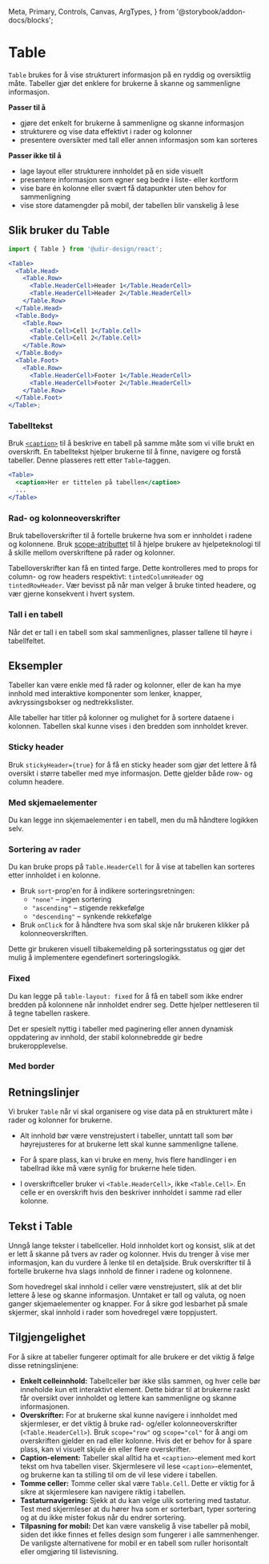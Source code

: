   Meta,
  Primary,
  Controls,
  Canvas,
  ArgTypes,
} from '@storybook/addon-docs/blocks';


<Meta of={TableStories} />

# Table

`Table` brukes for å vise strukturert informasjon på en ryddig og oversiktlig måte.
Tabeller gjør det enklere for brukerne å skanne og sammenligne informasjon.

**Passer til å**

- gjøre det enkelt for brukerne å sammenligne og skanne informasjon
- strukturere og vise data effektivt i rader og kolonner
- presentere oversikter med tall eller annen informasjon som kan sorteres

**Passer ikke til å**

- lage layout eller strukturere innholdet på en side visuelt
- presentere informasjon som egner seg bedre i liste- eller kortform
- vise bare én kolonne eller svært få datapunkter uten behov for sammenligning
- vise store datamengder på mobil, der tabellen blir vanskelig å lese

## Slik bruker du Table

<Primary />
<Controls />

```jsx
import { Table } from '@udir-design/react';

<Table>
  <Table.Head>
    <Table.Row>
      <Table.HeaderCell>Header 1</Table.HeaderCell>
      <Table.HeaderCell>Header 2</Table.HeaderCell>
    </Table.Row>
  </Table.Head>
  <Table.Body>
    <Table.Row>
      <Table.Cell>Cell 1</Table.Cell>
      <Table.Cell>Cell 2</Table.Cell>
    </Table.Row>
  </Table.Body>
  <Table.Foot>
    <Table.Row>
      <Table.HeaderCell>Footer 1</Table.HeaderCell>
      <Table.HeaderCell>Footer 2</Table.HeaderCell>
    </Table.Row>
  </Table.Foot>
</Table>;
```

### Tabelltekst

Bruk [`<caption>`](https://developer.mozilla.org/en-US/docs/Web/HTML/Element/caption) til å beskrive en tabell
på samme måte som vi ville brukt en overskrift.
En tabelltekst hjelper brukerne til å finne, navigere og forstå tabeller.
Denne plasseres rett etter `Table`-taggen.

```jsx
<Table>
  <caption>Her er tittelen på tabellen</caption>
  ...
</Table>
```

### Rad- og kolonneoverskrifter

Bruk tabelloverskrifter til å fortelle brukerne hva som er innholdet i radene og kolonnene.
Bruk [scope-atributtet](https://developer.mozilla.org/en-US/docs/Web/HTML/Element/th#scope) til å hjelpe brukere av hjelpeteknologi til å
skille mellom overskriftene på rader og kolonner.

Tabelloverskrifter kan få en tinted farge. Dette kontrolleres med to props for column- og row headers respektivt: `tintedColumnHeader` og `tintedRowHeader`. Vær bevisst på når man velger å bruke tinted headere, og vær gjerne konsekvent i hvert system.

<Canvas of={TableStories.ColumnAndRowHeaders} />

### Tall i en tabell

Når det er tall i en tabell som skal sammenlignes, plasser tallene til høyre i tabellfeltet.

## Eksempler

Tabeller kan være enkle med få rader og kolonner, eller de kan ha mye innhold med interaktive komponenter som lenker, knapper,
avkryssingsbokser og nedtrekkslister.

Alle tabeller har titler på kolonner og mulighet for å sortere dataene i kolonnen.
Tabellen skal kunne vises i den bredden som innholdet krever.

### Sticky header

Bruk `stickyHeader={true}` for å få en sticky header som gjør det lettere å få oversikt i større tabeller med mye informasjon. Dette gjelder både row- og column headere.

<Canvas of={TableStories.StickyHeader} />

### Med skjemaelementer

Du kan legge inn skjemaelementer i en tabell, men du må håndtere logikken selv.

<Canvas of={TableStories.WithFormElements} />

### Sortering av rader

Du kan bruke props på `Table.HeaderCell` for å vise at tabellen kan sorteres etter innholdet i en kolonne.

- Bruk `sort`-prop'en for å indikere sorteringsretningen:
  - `"none"` – ingen sortering
  - `"ascending"` – stigende rekkefølge
  - `"descending"` – synkende rekkefølge
- Bruk `onClick` for å håndtere hva som skal skje når brukeren klikker på kolonneoverskriften.

Dette gir brukeren visuell tilbakemelding på sorteringsstatus og gjør det mulig å implementere egendefinert sorteringslogikk.

<Canvas of={TableStories.Sortable} />

### Fixed

Du kan legge på `table-layout: fixed` for å få en tabell som ikke endrer bredden på kolonnene når innholdet endrer seg.
Dette hjelper nettleseren til å tegne tabellen raskere.

Det er spesielt nyttig i tabeller med paginering eller annen dynamisk oppdatering av innhold, der stabil kolonnebredde gir bedre brukeropplevelse.

<Canvas of={TableStories.FixedTable} />

### Med border

<Canvas of={TableStories.WithBorder} />

## Retningslinjer

Vi bruker `Table` når vi skal organisere og vise data på en strukturert måte i rader og kolonner for brukerne.

- Alt innhold bør være venstrejustert i tabeller, unntatt tall som bør høyrejusteres for at brukerne lett skal kunne sammenligne tallene.

- For å spare plass, kan vi bruke en meny, hvis flere handlinger i en tabellrad ikke må være synlig for brukerne hele tiden.

- I overskriftceller bruker vi `<Table.HeaderCell>`, ikke `<Table.Cell>`. En celle er en overskrift hvis den beskriver
  innholdet i samme rad eller kolonne.

## Tekst i Table

Unngå lange tekster i tabellceller. Hold innholdet kort og konsist, slik at det er lett å skanne på tvers av rader og kolonner. Hvis du trenger å vise mer informasjon, kan du vurdere å lenke til en detaljside. Bruk overskrifter til å fortelle brukerne hva slags innhold de finner i radene og kolonnene.

Som hovedregel skal innhold i celler være venstrejustert, slik at det blir lettere å lese og skanne informasjon. Unntaket er tall og valuta, og noen ganger skjemaelementer og knapper. For å sikre god lesbarhet på smale skjermer, skal innhold i rader som hovedregel være toppjustert.

## Tilgjengelighet

For å sikre at tabeller fungerer optimalt for alle brukere er det viktig å følge disse retningslinjene:

- **Enkelt celleinnhold:**
  Tabellceller bør ikke slås sammen, og hver celle bør inneholde kun ett interaktivt element. Dette bidrar til at brukerne raskt får oversikt over innholdet og lettere kan sammenligne og skanne informasjonen.
- **Overskrifter:**
  For at brukerne skal kunne navigere i innholdet med skjermleser, er det viktig å bruke rad- og/eller kolonneoverskrifter (`<Table.HeaderCell>`). Bruk `scope="row"` og `scope="col"` for å angi om overskriften gjelder en rad eller kolonne. Hvis det er behov for å spare plass, kan vi visuelt skjule én eller flere overskrifter.
- **Caption-element:**
  Tabeller skal alltid ha et `<caption>`-element med kort tekst om hva tabellen viser. Skjermlesere vil lese `<caption>`-elementet, og brukerne kan ta stilling til om de vil lese videre i tabellen.
- **Tomme celler:**
  Tomme celler skal være `Table.Cell`. Dette er viktig for å sikre at skjermlesere kan navigere riktig i tabellen.
- **Tastaturnavigering:**
  Sjekk at du kan velge ulik sortering med tastatur. Test med skjermleser at du hører hva som er sorterbart, typer sortering og at du ikke mister fokus når du endrer sortering.
- **Tilpasning for mobil:**
  Det kan være vanskelig å vise tabeller på mobil, siden det ikke finnes et felles design som fungerer i alle sammenhenger.
  De vanligste alternativene for mobil er en tabell som ruller horisontalt eller omgjøring til listevisning.
